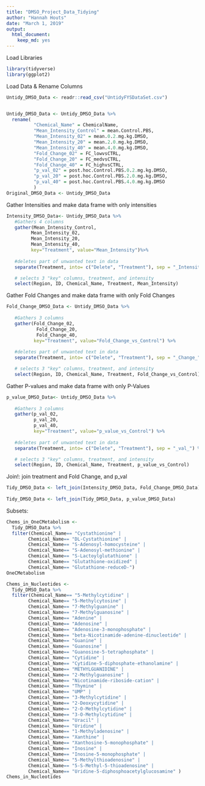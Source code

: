 ---
title: "DMSO_Project_Data_Tidying"
author: "Hannah Houts"
date: "March 1, 2019"
output: 
  html_document:
    keep_md: yes
---

Load Libraries
```{r}
library(tidyverse)
library(ggplot2)
```





Load Data & Rename Columns 
```{r}
Untidy_DMSO_Data <- readr::read_csv("UntidyFYSDataSet.csv")


Untidy_DMSO_Data <- Untidy_DMSO_Data %>%
  rename(
          "Chemical_Name" = ChemicalName,
          "Mean_Intensity_Control" = mean.Control.PBS,
          "Mean_Intensity_02" = mean.0.2.mg.kg.DMSO,
          "Mean_Intensity_20" = mean.2.0.mg.kg.DMSO,
          "Mean_Intensity_40" = mean.4.0.mg.kg.DMSO,
          "Fold_Change_02" = FC_lowvsCTRL,
          "Fold_Change_20" = FC_medvsCTRL,
          "Fold_Change_40" = FC_highvsCTRL,
          "p_val_02" = post.hoc.Control.PBS.0.2.mg.kg.DMSO,
          "p_val_20" = post.hoc.Control.PBS.2.0.mg.kg.DMSO,
          "p_val_40" = post.hoc.Control.PBS.4.0.mg.kg.DMSO
          )
Original_DMSO_Data <- Untidy_DMSO_Data
```





Gather Intensities and make data frame with only intensities
```{r}
          
Intensity_DMSO_Data<- Untidy_DMSO_Data %>% 
   #Gathers 4 columns 
   gather(Mean_Intensity_Control, 
         Mean_Intensity_02, 
         Mean_Intensity_20, 
         Mean_Intensity_40, 
         key="Treatment", value="Mean_Intensity")%>% 
  
   #deletes part of unwanted text in data
   separate(Treatment, into= c("Delete", "Treatment"), sep = "_Intensity_") %>%   

   # selects 3 "key" columns, treatment, and intensity
   select(Region, ID, Chemical_Name, Treatment, Mean_Intensity)

```





Gather Fold Changes and make data frame with only Fold Changes
```{r}
          
Fold_Change_DMSO_Data <- Untidy_DMSO_Data %>% 
   
   #Gathers 3 columns 
   gather(Fold_Change_02, 
           Fold_Change_20,
           Fold_Change_40,
          key="Treatment", value="Fold_Change_vs_Control") %>% 
  
   #deletes part of unwanted text in data
   separate(Treatment, into= c("Delete", "Treatment"), sep = "_Change_") %>%   

   # selects 3 "key" columns, treatment, and intensity
   select(Region, ID, Chemical_Name, Treatment, Fold_Change_vs_Control)

```





Gather P-values and make data frame with only P-Values
```{r}
          
p_value_DMSO_Data<- Untidy_DMSO_Data %>% 
   
   #Gathers 3 columns 
   gather(p_val_02, 
          p_val_20, 
          p_val_40,
          key="Treatment", value="p_value_vs_Control") %>% 
  
   #deletes part of unwanted text in data
   separate(Treatment, into= c("Delete", "Treatment"), sep = "_val_") %>%   

   # selects 3 "key" columns, treatment, and intensity
   select(Region, ID, Chemical_Name, Treatment, p_value_vs_Control)

```


  

  
Join!: join treatment and Fold Change, and p_val
```{r}

Tidy_DMSO_Data <- left_join(Intensity_DMSO_Data, Fold_Change_DMSO_Data)
            
Tidy_DMSO_Data <- left_join(Tidy_DMSO_Data, p_value_DMSO_Data)


```





Subsets:

```{r}
Chems_in_OneCMetabolism <- 
  Tidy_DMSO_Data %>% 
  filter(Chemical_Name== "Cystathionine" |
        Chemical_Name== "DL-Cystathionine" |
        Chemical_Name== "S-Adenosyl-homocysteine" |
        Chemical_Name== "S-Adenosyl-methionine" |
        Chemical_Name== "S-Lactoylglutathione" |
        Chemical_Name== "Glutathione-oxidized" |
        Chemical_Name== "Glutathione-reduceD-")
OneCMetabolism
```

```{r}
Chems_in_Nucleotides <- 
  Tidy_DMSO_Data %>% 
  filter(Chemical_Name== "5-Methylcytidine" |
        Chemical_Name== "5-Methylcytosine" |
        Chemical_Name== "7-Methylguanine" |
        Chemical_Name== "7-Methylguanosine" |
        Chemical_Name== "Adenine" |
        Chemical_Name== "Adenosine" |
        Chemical_Name== "Adenosine-3-monophosphate" |
        Chemical_Name== "beta-Nicotinamide-adenine-dinucleotide" |
        Chemical_Name== "Guanine" |
        Chemical_Name== "Guanosine" |
        Chemical_Name== "Guanosine-5-tetraphosphate" |
        Chemical_Name== "Cytidine" |
        Chemical_Name== "Cytidine-5-diphosphate-ethanolamine" |
        Chemical_Name== "METHYLGUANIDINE" |
        Chemical_Name== "2-Methylguanosine" |
        Chemical_Name== "Nicotinamide-riboside-cation" |
        Chemical_Name== "Thymine" |
        Chemical_Name== "UMP" |
        Chemical_Name== "3-Methylcytidine" |
        Chemical_Name== "2-Deoxycytidine" |
        Chemical_Name== "2-O-Methylcytidine" |
        Chemical_Name== "3-O-Methylcytidine" |
        Chemical_Name== "Uracil" |
        Chemical_Name== "Uridine" |
        Chemical_Name== "1-Methyladenosine" |
        Chemical_Name== "Xanthine" |
        Chemical_Name== "Xanthosine-5-monophosphate" |
        Chemical_Name== "Inosine" |
        Chemical_Name== "Inosine-5-monophosphate" |
        Chemical_Name== "5-Methylthioadenosine" |
        Chemical_Name== "5-S-Methyl-5-thioadenosine" |
        Chemical_Name== "Uridine-5-diphosphoacetylglucosamine" )
Chems_in_Nucleotides
```



